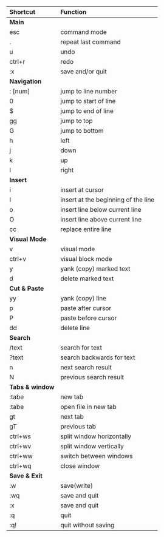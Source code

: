 | Shortcut | Function |
|:--|:--|
| **Main** |
| esc | command mode |
| . | repeat last command |
| u |  undo |
| ctrl+r | redo |
| :x | save and/or quit |
| **Navigation** |
| : [num] | jump to line number |
| 0 | jump to start of line |
| $ | jump to end of line |
| gg | jump to top |
| G | jump to bottom |
| h | left |
| j | down |
| k | up |
| l | right |
| **Insert** |
| i | insert at cursor |
| I | insert at the beginning of the line |
| o | insert line below current line |
| O | insert line above current line |
| cc | replace entire line |
| **Visual Mode** |
| v | visual mode |
| ctrl+v | visual block mode | 
| y | yank (copy) marked text |
| d | delete marked text |
| **Cut & Paste** |
| yy | yank (copy) line |
| p | paste after cursor |
| P | paste before cursor |
| dd | delete line |
| **Search** |
| /text | search for text |
| ?text | search backwards for text |
| n | next search result |
| N | previous search result |
| **Tabs & window** |
| :tabe | new tab |
| :tabe <filename> | open file in new tab |
| gt | next tab |
| gT | previous tab |
| ctrl+ws | split window horizontally |
| ctrl+wv | split window vertically |
| ctrl+ww | switch between windows |
| ctrl+wq | close window |
| **Save & Exit** |
| :w | save(write) |
| :wq | save and quit |
| :x | save and quit |
| :q | quit |
| :q! | quit without saving |
